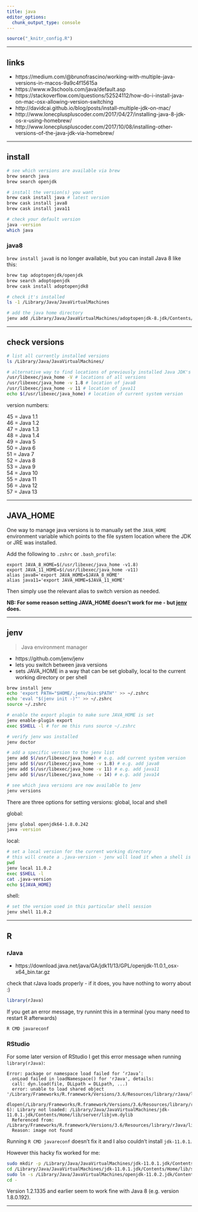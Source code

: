 ```yaml
---
title: java
editor_options: 
  chunk_output_type: console
---
```


```r
source("_knitr_config.R")
```

*********************************************************************

## links

* https://medium.com/@brunofrascino/working-with-multiple-java-versions-in-macos-9a9c4f15615a  
* https://www.w3schools.com/java/default.asp  
* https://stackoverflow.com/questions/52524112/how-do-i-install-java-on-mac-osx-allowing-version-switching  
* http://davidcai.github.io/blog/posts/install-multiple-jdk-on-mac/  
* http://www.lonecpluspluscoder.com/2017/04/27/installing-java-8-jdk-os-x-using-homebrew/  
* http://www.lonecpluspluscoder.com/2017/10/08/installing-other-versions-of-the-java-jdk-via-homebrew/  

*********************************************************************

## install

```sh
# see which versions are available via brew
brew search java 
brew search openjdk

# install the version(s) you want
brew cask install java # latest version
brew cask install java8
brew cask install java11

# check your default version
java -version
which java
```

### java8

`brew install java8` is no longer available, but you can install Java 8 like this:

```sh
brew tap adoptopenjdk/openjdk
brew search adoptopenjdk
brew cask install adoptopenjdk8

# check it's installed
ls -1 /Library/Java/JavaVirtualMachines 

# add the java home directory
jenv add /Library/Java/JavaVirtualMachines/adoptopenjdk-8.jdk/Contents/Home/
```

*********************************************************************

## check versions

```sh
# list all currently installed versions
ls /Library/Java/JavaVirtualMachines/

# alternative way to find locations of previously installed Java JDK's installed at the default system locations
/usr/libexec/java_home -V # locations of all versions
/usr/libexec/java_home -v 1.8 # location of java8
/usr/libexec/java_home -v 11 # location of java11
echo $(/usr/libexec/java_home) # location of current system version
```

version numbers:

45 = Java 1.1  
46 = Java 1.2  
47 = Java 1.3  
48 = Java 1.4  
49 = Java 5  
50 = Java 6  
51 = Java 7  
52 = Java 8  
53 = Java 9  
54 = Java 10  
55 = Java 11  
56 = Java 12  
57 = Java 13  


*********************************************************************

## JAVA_HOME

One way to manage java versions is to manually set the `JAVA_HOME` environment variable which points to the file system location where the JDK or JRE was installed.

Add the following to `.zshrc` or `.bash_profile`:

```
export JAVA_8_HOME=$(/usr/libexec/java_home -v1.8)
export JAVA_11_HOME=$(/usr/libexec/java_home -v11)
alias java8='export JAVA_HOME=$JAVA_8_HOME'
alias java11='export JAVA_HOME=$JAVA_11_HOME'
```

Then simply use the relevant alias to switch version as needed.

**NB: For some reason setting JAVA_HOME doesn't work for me - but [jenv](#jenv) does.**

*********************************************************************

## jenv {#jenv}

> Java environment manager

* https://github.com/jenv/jenv  
* lets you switch between java versions  
* sets JAVA_HOME in a way that can be set globally, local to the current working directory or per shell  

```sh
brew install jenv
echo 'export PATH="$HOME/.jenv/bin:$PATH"' >> ~/.zshrc
echo 'eval "$(jenv init -)"' >> ~/.zshrc
source ~/.zshrc

# enable the export plugin to make sure JAVA_HOME is set 
jenv enable-plugin export
exec $SHELL -l # for me this runs source ~/.zshrc

# verify jenv was installed
jenv doctor

# add a specific version to the jenv list
jenv add $(/usr/libexec/java_home) # e.g. add current system version
jenv add $(/usr/libexec/java_home -v 1.8) # e.g. add java8
jenv add $(/usr/libexec/java_home -v 11) # e.g. add java11
jenv add $(/usr/libexec/java_home -v 14) # e.g. add java14

# see which java versions are now available to jenv
jenv versions
```

There are three options for setting versions: global, local and shell

global:

```sh
jenv global openjdk64-1.8.0.242
java -version
```

local:

```sh
# set a local version for the current working directory
# this will create a .java-version - jenv will load it when a shell is started from this directory
pwd
jenv local 11.0.2
exec $SHELL -l
cat .java-version
echo ${JAVA_HOME}
```

shell:

```sh
# set the version used in this particular shell session
jenv shell 11.0.2
```

*********************************************************************

## R

### rJava

* https://download.java.net/java/GA/jdk11/13/GPL/openjdk-11.0.1_osx-x64_bin.tar.gz

check that rJava loads properly - if it does, you have nothing to worry about :)

```r
library(rJava)
```

If you get an error message, try runnint this in a terminal (you many need to restart R afterwards)

```sh
R CMD javareconf 
```

### RStudio

For some later version of RStudio I get this error message when running `library(rJava)`:

```
Error: package or namespace load failed for ‘rJava’:
 .onLoad failed in loadNamespace() for 'rJava', details:
  call: dyn.load(file, DLLpath = DLLpath, ...)
  error: unable to load shared object '/Library/Frameworks/R.framework/Versions/3.6/Resources/library/rJava/libs/rJava.so':
  dlopen(/Library/Frameworks/R.framework/Versions/3.6/Resources/library/rJava/libs/rJava.so, 6): Library not loaded: /Library/Java/JavaVirtualMachines/jdk-11.0.1.jdk/Contents/Home/lib/server/libjvm.dylib
  Referenced from: /Library/Frameworks/R.framework/Versions/3.6/Resources/library/rJava/libs/rJava.so
  Reason: image not found
```

Running `R CMD javareconf` doesn't fix it and I also couldn't install `jdk-11.0.1`. 

However this hacky fix worked for me:

```sh
sudo mkdir -p /Library/Java/JavaVirtualMachines/jdk-11.0.1.jdk/Contents/Home/lib/server/
cd /Library/Java/JavaVirtualMachines/jdk-11.0.1.jdk/Contents/Home/lib/server/
sudo ln -s /Library/Java/JavaVirtualMachines/openjdk-11.0.2.jdk/Contents/Home/lib/server/libjvm.dylib libjvm.dylib
cd -
```

Version 1.2.1335 and earlier seem to work fine with Java 8 (e.g. version 1.8.0.192).

*********************************************************************

